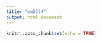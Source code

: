 ```yaml
---
title: "mm5354"
output: html_document
---
```


```r
knitr::opts_chunk$set(echo = TRUE)
```
